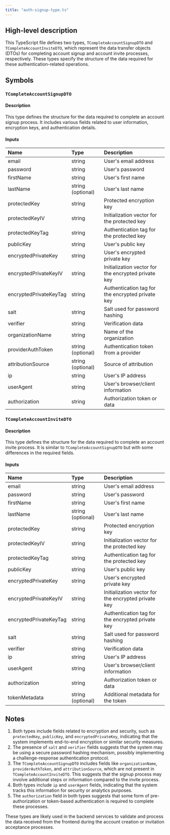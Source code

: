 ```yaml
---
title: "auth-signup-type.ts"
---
```


## High-level description
This TypeScript file defines two types, `TCompleteAccountSignupDTO` and `TCompleteAccountInviteDTO`, which represent the data transfer objects (DTOs) for completing account signup and account invite processes, respectively. These types specify the structure of the data required for these authentication-related operations.

## Symbols

### `TCompleteAccountSignupDTO`
#### Description
This type defines the structure for the data required to complete an account signup process. It includes various fields related to user information, encryption keys, and authentication details.

#### Inputs
| Name | Type | Description |
|:-----|:-----|:------------|
| email | string | User's email address |
| password | string | User's password |
| firstName | string | User's first name |
| lastName | string (optional) | User's last name |
| protectedKey | string | Protected encryption key |
| protectedKeyIV | string | Initialization vector for the protected key |
| protectedKeyTag | string | Authentication tag for the protected key |
| publicKey | string | User's public key |
| encryptedPrivateKey | string | User's encrypted private key |
| encryptedPrivateKeyIV | string | Initialization vector for the encrypted private key |
| encryptedPrivateKeyTag | string | Authentication tag for the encrypted private key |
| salt | string | Salt used for password hashing |
| verifier | string | Verification data |
| organizationName | string | Name of the organization |
| providerAuthToken | string (optional) | Authentication token from a provider |
| attributionSource | string (optional) | Source of attribution |
| ip | string | User's IP address |
| userAgent | string | User's browser/client information |
| authorization | string | Authorization token or data |

### `TCompleteAccountInviteDTO`
#### Description
This type defines the structure for the data required to complete an account invite process. It is similar to `TCompleteAccountSignupDTO` but with some differences in the required fields.

#### Inputs
| Name | Type | Description |
|:-----|:-----|:------------|
| email | string | User's email address |
| password | string | User's password |
| firstName | string | User's first name |
| lastName | string (optional) | User's last name |
| protectedKey | string | Protected encryption key |
| protectedKeyIV | string | Initialization vector for the protected key |
| protectedKeyTag | string | Authentication tag for the protected key |
| publicKey | string | User's public key |
| encryptedPrivateKey | string | User's encrypted private key |
| encryptedPrivateKeyIV | string | Initialization vector for the encrypted private key |
| encryptedPrivateKeyTag | string | Authentication tag for the encrypted private key |
| salt | string | Salt used for password hashing |
| verifier | string | Verification data |
| ip | string | User's IP address |
| userAgent | string | User's browser/client information |
| authorization | string | Authorization token or data |
| tokenMetadata | string (optional) | Additional metadata for the token |

## Notes
1. Both types include fields related to encryption and security, such as `protectedKey`, `publicKey`, and `encryptedPrivateKey`, indicating that the system implements end-to-end encryption or similar security measures.
2. The presence of `salt` and `verifier` fields suggests that the system may be using a secure password hashing mechanism, possibly implementing a challenge-response authentication protocol.
3. The `TCompleteAccountSignupDTO` includes fields like `organizationName`, `providerAuthToken`, and `attributionSource`, which are not present in `TCompleteAccountInviteDTO`. This suggests that the signup process may involve additional steps or information compared to the invite process.
4. Both types include `ip` and `userAgent` fields, indicating that the system tracks this information for security or analytics purposes.
5. The `authorization` field in both types suggests that some form of pre-authorization or token-based authentication is required to complete these processes.

These types are likely used in the backend services to validate and process the data received from the frontend during the account creation or invitation acceptance processes.
